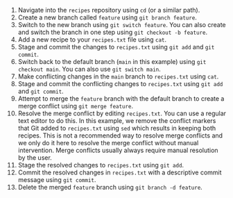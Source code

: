 1. Navigate into the `recipes` repository using `cd` (or a similar path).
1. Create a new branch called `feature` using `git branch feature`.
1. Switch to the new branch using `git switch feature`.
You can also create and switch the branch in one step using `git checkout -b feature`.
1. Add a new recipe to your `recipes.txt` file using `cat`.
1. Stage and commit the changes to `recipes.txt` using `git add` and `git commit`.
1. Switch back to the default branch (`main` in this example) using `git checkout main`.
You can also use `git switch main`.
1. Make conflicting changes in the `main` branch to `recipes.txt` using `cat`.
1. Stage and commit the conflicting changes to `recipes.txt` using `git add` and `git commit`.
1. Attempt to merge the `feature` branch with the default branch to create a merge conflict using `git merge feature`.
1. Resolve the merge conflict by editing `recipes.txt`.
You can use a regular text editor to do this.
In this example, we remove the conflict markers that Git added to `recipes.txt` using `sed` which results in keeping both recipes.
This is not a recommended way to resolve merge conflicts and we only do it here to resolve the merge conflict without manual intervention.
Merge conflicts usually always require manual resolution by the user.
1. Stage the resolved changes to `recipes.txt` using `git add`.
1. Commit the resolved changes in `recipes.txt` with a descriptive commit message using `git commit`.
1. Delete the merged `feature` branch using `git branch -d feature`.
